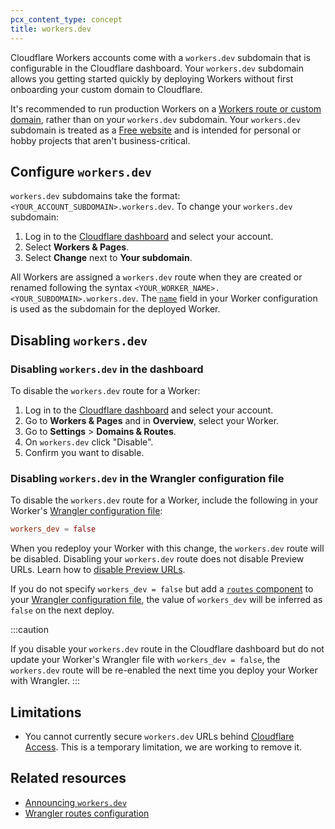 ```yaml
---
pcx_content_type: concept
title: workers.dev
---
```



Cloudflare Workers accounts come with a `workers.dev` subdomain that is configurable in the Cloudflare dashboard. Your `workers.dev` subdomain allows you getting started quickly by deploying Workers without first onboarding your custom domain to Cloudflare.

It's recommended to run production Workers on a [Workers route or custom domain](/workers/configuration/routing/), rather than on your `workers.dev` subdomain. Your `workers.dev` subdomain is treated as a [Free website](https://www.cloudflare.com/plans/) and is intended for personal or hobby projects that aren't business-critical.

## Configure `workers.dev`

`workers.dev` subdomains take the format: `<YOUR_ACCOUNT_SUBDOMAIN>.workers.dev`. To change your `workers.dev` subdomain:

1. Log in to the [Cloudflare dashboard](https://dash.cloudflare.com) and select your account.
2. Select **Workers & Pages**.
3. Select **Change** next to **Your subdomain**.

All Workers are assigned a `workers.dev` route when they are created or renamed following the syntax `<YOUR_WORKER_NAME>.<YOUR_SUBDOMAIN>.workers.dev`. The [`name`](/workers/wrangler/configuration/#inheritable-keys) field in your Worker configuration is used as the subdomain for the deployed Worker.

## Disabling `workers.dev`

### Disabling `workers.dev` in the dashboard

To disable the `workers.dev` route for a Worker:

1. Log in to the [Cloudflare dashboard](https://dash.cloudflare.com) and select your account.
2. Go to **Workers & Pages** and in **Overview**, select your Worker.
3. Go to **Settings** > **Domains & Routes**.
4. On `workers.dev` click "Disable".
5. Confirm you want to disable.

### Disabling `workers.dev` in the Wrangler configuration file

To disable the `workers.dev` route for a Worker, include the following in your Worker's  [Wrangler configuration file](/workers/wrangler/configuration/):

<WranglerConfig>

```toml
workers_dev = false
```

</WranglerConfig>

When you redeploy your Worker with this change, the `workers.dev` route will be disabled. Disabling your `workers.dev` route does not disable Preview URLs. Learn how to [disable Preview URLs](/workers/configuration/previews/#disabling-preview-urls).

If you do not specify `workers_dev = false` but add a [`routes` component](/workers/wrangler/configuration/#routes) to your [Wrangler configuration file](/workers/wrangler/configuration/), the value of `workers_dev` will be inferred as `false` on the next deploy.

:::caution

If you disable your `workers.dev` route in the Cloudflare dashboard but do not update your Worker's Wrangler file with `workers_dev = false`, the `workers.dev` route will be re-enabled the next time you deploy your Worker with Wrangler.
:::

## Limitations

- You cannot currently secure `workers.dev` URLs behind [Cloudflare Access](/cloudflare-one/policies/access/). This is a temporary limitation, we are working to remove it.

## Related resources

- [Announcing `workers.dev`](https://blog.cloudflare.com/announcing-workers-dev)
- [Wrangler routes configuration](/workers/wrangler/configuration/#types-of-routes)
